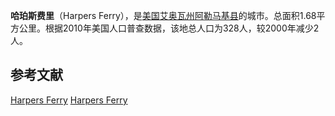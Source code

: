 {{Infobox settlement
|official_name            = 哈珀斯费里<br>Harpers Ferry
|settlement_type          = 城市
|nickname                 = 
|motto                    = 

<!-- Images -->
|image_skyline            = 
|imagesize                = 
|image_caption            = 
|image_flag               = 
|image_seal               = 

<!-- Maps -->
|image_map = Allamakee_County_Iowa_Incorporated_and_Unincorporated_areas_Harpers_Ferry_Highlighted.svg
|mapsize                  = 250px
|map_caption              = 所在位置
|image_map1               = 
|mapsize1                 = 
|map_caption1             = 

<!-- Location -->
|subdivision_type         = 国家
|subdivision_name         = 美国
|subdivision_type1        = [[美国行政区划|州]]
|subdivision_name1        = 艾奥瓦州
|subdivision_type2        = [[艾奥瓦州行政区划|县]]
|subdivision_name2        = [[阿勒马基县|阿勒马基县]]
|subdivision_type3        = 乡
|subdivision_name3        = [[泰勒乡|泰勒乡]]

|unit_pref                = Imperial
|area_footnotes           = 
|area_magnitude           = 
|area_total_km2           = 1.68
|area_land_km2            = 1.63
|area_water_km2           = 0.05
|area_total_sq_mi         = 0.65
|area_land_sq_mi          = 0.63
|area_water_sq_mi         = 0.02

<!-- Population -->
|population_as_of         = 2010年
|population_est           = 327
|pop_est_as_of            = 2012年<ref name="2012 Pop Estimate">{{cite web|title=Population Estimates|url=http://www.census.gov/popest/data/cities/totals/2012/SUB-EST2012.html|publisher=[[United_States_Census_Bureau|United States Census Bureau]]|accessdate=2013-05-23|archive-url=https://www.webcitation.org/6HQu4Spqa?url=http://www.census.gov/popest/data/cities/totals/2012/SUB-EST2012.html|archive-date=2013-06-17|dead-url=yes}}</ref>
|population_footnotes     = 
|population_total         = 328
|population_density_km2   = 201.0
|population_density_sq_mi = 520.6

|timezone                 = [[北美中部时区|北美中部时间(CST)]]
|utc_offset               = -6
|timezone_DST             = [[北美中部时区|北美中部夏令时间(CDT)]]
|utc_offset_DST           = -5
|elevation_footnotes      = 
|elevation_m              = 197
|elevation_ft             = 646
|coordinates_display      = inline,title
|coordinates_type         = region:US_type:city
|latd = 43 |latm = 12 |lats = 6 |latNS = N
|longd = 91 |longm = 9 |longs = 3 |longEW = W

}}
'''哈珀斯费里'''（Harpers Ferry），是[[美国|美国]][[艾奥瓦州|艾奥瓦州]][[阿勒马基县|阿勒马基县]]的城市。总面积1.68平方公里。根据2010年美国人口普查数据，该地总人口为328人，较2000年减少2人。

==参考文献==
{{reflist}}

{{阿勒馬基縣 (艾奧瓦州)}}

[[Category:阿勒馬基縣城市_(艾奧瓦州)|Harpers Ferry]]
[[Category:艾奧瓦州城市|Harpers Ferry]]